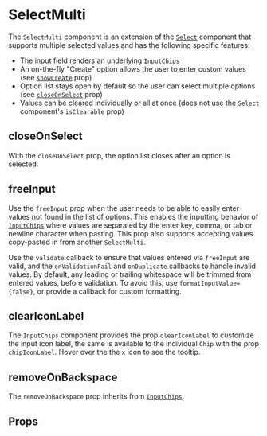 
<Meta component={SelectMulti} title="Docs/SelectMulti" />

# SelectMulti

The `SelectMulti` component is an extension of the [`Select`](/components/forms/select) component that supports multiple selected values and has the following specific features:

- The input field renders an underlying [`InputChips`](/components/forms/input-chips)
- An on-the-fly "Create" option allows the user to enter custom values (see [`showCreate`](#showcreate) prop)
- Option list stays open by default so the user can select multiple options (see [`closeOnSelect`](#closeonselect) prop)
- Values can be cleared individually or all at once (does not use the `Select` component's `isClearable` prop)

<Editor code={storyBasic} />


## closeOnSelect

With the `closeOnSelect` prop, the option list closes after an option is selected.

<Editor code={storyCloseOnSelect} />

## freeInput

Use the `freeInput` prop when the user needs to be able to easily enter values not found in the list of options.
This enables the inputting behavior of [`InputChips`](/?path=/docs/docs-input-chips--docs) where values are separated
by the enter key, comma, or tab or newline character when pasting. This prop also supports accepting values copy-pasted in from another `SelectMulti`.

Use the `validate` callback to ensure that values entered via `freeInput` are valid, and the `onValidationFail` and `onDuplicate`
callbacks to handle invalid values. By default, any leading or trailing whitespace will be trimmed from
entered values, before validation. To avoid this, use `formatInputValue={false}`, or provide a callback for custom formatting.

<Editor code={storyFreeInput} />

## clearIconLabel

The `InputChips` component provides the prop `clearIconLabel` to customize the input icon label, the same is available to the individual `Chip` with the prop `chipIconLabel`. Hover over the the `x` icon to see the tooltip.

<Editor code={storyClearIconLabel} />

## removeOnBackspace

The `removeOnBackspace` prop inherits from [`InputChips`](/?path=/docs/docs-input-chips--docs#removeonbackspace).

## Props

<ArgsTable of={SelectMulti} exclude={excludedProps} />
